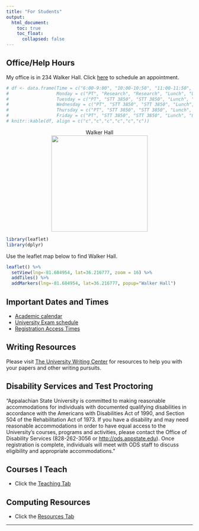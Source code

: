 ```yaml
---
title: "For Students"
output: 
  html_document:
    toc: true
    toc_float:
      collapsed: false
---
```

## Office/Help Hours <i class="fa fa-clock-o"></i> 

My office is in 234 Walker Hall. Click [here](https://calendar.google.com/calendar/u/0/selfsched?sstoken=UUtZb3I1Z1pFczdjfGRlZmF1bHR8MTZjOTU5MGY0ZTFlOTA2MmExNzhlYWQ5MGIzZWQ0OGM) to schedule an appointment. 

```r
# df <- data.frame(Time = c("6:00-9:00", "10:00-10:50", "11:00-11:50", "12:00-12:45", "12:45-1:45", "2:00-3:15"), 
#                  Monday = c("PT", "Research", "Research", "Lunch", "Office", "Prep"), 
#                  Tuesday = c("PT", "STT 3850", "STT 3850", "Lunch", "Office", "STT 3851"), 
#                  Wednesday = c("PT", "STT 3850", "STT 3850", "Lunch", "Office", "Prep"), 
#                  Thursday = c("PT", "STT 3850", "STT 3850", "Lunch", "Office", "STT 3851"),  
#                  Friday = c("PT", "STT 3850", "STT 3850", "Lunch", "Office", "Prep")) 
# knitr::kable(df, align = c("c","c","c","c","c","c"))
```


<center>
<figure>
<figcaption> Walker Hall </figcaption>
<img src="./images/walkerhall.jpg" caption="Walker Hall" width = 260>
</figure>
</center>

```r
library(leaflet)
library(dplyr)
```

Use the leaflet map below to find Walker Hall. 

```r
leaflet() %>%
  setView(lng=-81.684954, lat=36.216777, zoom = 16) %>% 
  addTiles() %>%
  addMarkers(lng=-81.684954, lat=36.216777, popup="Walker Hall") 
```

## Important Dates and Times

- [Academic calendar](https://registrar.appstate.edu/calendars-schedules) <i class="fa fa-calendar"></i>
- [University Exam schedule](https://registrar.appstate.edu/calendars-schedules/exam-schedule-0)
- [Registration Access Times](https://registrar.appstate.edu/students/registration-classes/early-registration-access)


## Writing Resources

Please visit [The University Writing Center](http://writingcenter.appstate.edu/) for resources to help you with your papers and other writing pursuits.


## Disability Services and Test Proctoring 


"Appalachian State University is committed to making reasonable accommodations for individuals with documented qualifying disabilities in accordance with the Americans with Disabilities Act of 1990, and Section 504 of the Rehabilitation Act of 1973. If you have a disability and may need reasonable accommodations in order to have equal access to the University's courses, programs and activities, please contact the Office of Disability Services (828-262-3056 or <http://ods.appstate.edu>). Once registration is complete, individuals will meet with ODS staff to discuss eligibility and appropriate accommodations."

## Courses I Teach

* Click the [Teaching Tab](teaching.html)

## Computing Resources

* Click the [Resources Tab](resources.html)

* * *